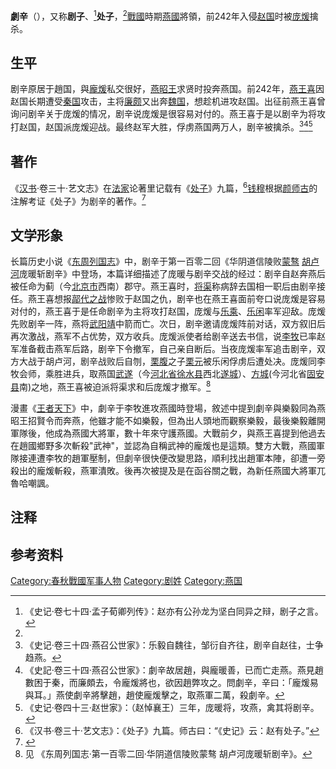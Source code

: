 {{Infobox 先秦人物
|名称=剧辛
|图像=
|图说=
|别称=剧子、处子
|姓=
|氏=剧
|名=辛
|字=
|别名=
|别字=
|谥号=
|时代=战国
|国家=燕国
|身份=
|官位=
|爵位=
|出生日期=
|出生地点=
|逝世日期=前242年
|逝世地点=
|在位=
|父=
|母=
|正妻=
|妾=
|夫=
|子女=
|太子=
|都城=
|居所=
|墓葬=
|著作=处子
}}

'''劇辛'''（{{bd|？||前242年|catIdx=J剧}}），又称'''剧子'''、<ref>《史记·卷七十四·孟子荀卿列传》：赵亦有公孙龙为坚白同异之辩，剧子之言。</ref>'''处子'''，<ref name="汉书"/>[[戰國|戰國]]時期[[燕國|燕國]]將領，前242年入侵[[赵国|赵国]]时被[[庞煖|庞煖]]擒杀。

== 生平 ==
剧辛原居于趙国，與[[龐煖|龐煖]]私交很好，[[燕昭王|燕昭王]]求贤时投奔燕国{{NoteTag|梁玉绳的《史记质疑》和钱穆的《先秦诸子系年考辨·一四四·邹衍考》都认为剧辛并非此时投奔燕国。}}。前242年，[[燕王喜|燕王喜]]因赵国长期遭受[[秦国|秦国]]攻击，主将[[廉颇|廉颇]]又出奔[[魏国_(战国)|魏国]]，想趁机进攻赵国。出征前燕王喜曾询问剧辛关于庞煖的情况，剧辛说庞煖是很容易对付的。燕王喜于是以剧辛为将攻打赵国，赵国派庞煖迎战。最终赵军大胜，俘虏燕国两万人，剧辛被擒杀。<ref>《史记·卷三十四·燕召公世家》：乐毅自魏往，邹衍自齐往，剧辛自赵往，士争趋燕。</ref><ref>《史記·卷三十四·燕召公世家》：劇辛故居趙，與龐暖善，已而亡走燕。燕見趙數困于秦，而廉頗去，令龐煖將也，欲因趙弊攻之。問劇辛，辛曰：「龐煖易與耳。」燕使劇辛將擊趙，趙使龐煖擊之，取燕軍二萬，殺劇辛。</ref><ref>《史记·卷四十三·赵世家》：（赵悼襄王）三年，庞暖将，攻燕，禽其将剧辛。</ref>

== 著作 ==
《[[汉书|汉书]]·卷三十·艺文志》在[[法家|法家]]论著里记载有《[[处子|处子]]》九篇，<ref name="汉书">《汉书·卷三十·艺文志》：《处子》九篇。师古曰：“《史记》云：赵有处子。”</ref>[[钱穆|钱穆]]根据[[颜师古|颜师古]]的注解考证《处子》为剧辛的著作。<ref>{{cite book|author=钱穆|coauthors= |title=《先秦诸子系年考辨》|year=1992年|publisher=上海书店|location= |isbn=7805694745}}</ref>

== 文学形象 ==
长篇历史小说《[[东周列国志|东周列国志]]》中，剧辛于第一百零二回《华阴道信陵败[[蒙骜|蒙骜]] [[胡卢河|胡卢河]]庞暖斩剧辛》中登场，本篇详细描述了庞暖与剧辛交战的经过：剧辛自赵奔燕后被任命为蓟（今[[北京市|北京市]]西南）郡守。燕王喜时，[[将渠|将渠]]称病辞去国相一职后由剧辛接任。燕王喜想报[[鄗代之战|鄗代之战]]惨败于赵国之仇，剧辛也在燕王喜面前夸口说庞煖是容易对付的，燕王喜于是任命剧辛为主将攻打赵国，庞煖与[[乐乘|乐乘]]、[[乐间|乐闲]]率军迎敌。庞煖先败剧辛一阵，燕将[[武阳靖|武阳靖]]中箭而亡。次日，剧辛邀请庞煖阵前对话，双方叙旧后再次激战，燕军不占优势，双方收兵。庞煖派使者给剧辛送去书信，说[[李牧|李牧]]已率赵军准备截击燕军后路，剧辛下令撤军，自己亲自断后。当夜庞煖率军追击剧辛，双方大战于胡卢河，剧辛战败后自刎，[[栗腹|栗腹]]之子[[栗元|栗元]]被乐闲俘虏后遭处决。庞煖同李牧会师，乘胜进兵，取燕国[[武遂|武遂]]（今[[河北省|河北省]][[徐水县|徐水县]]西北[[遂城|遂城]]）、[[方城|方城]](今河北省[[固安县|固安县]]南)之地，燕王喜被迫派将渠求和后庞煖才撤军。<ref>见 《东周列国志·第一百零二回·华阴道信陵败蒙骜 胡卢河庞暖斩剧辛》。</ref>

漫畫《[[王者天下|王者天下]]》中，劇辛于李牧進攻燕國時登場，敘述中提到劇辛與樂毅同為燕昭王招賢令而奔燕，他雖才能不如樂毅，但為出人頭地而觀察樂毅，最後樂毅離開軍隊後，他成為燕國大將軍，數十年來守護燕國。大戰前夕，與燕王喜提到他過去在趙國鄉野多次斬殺"武神"，並認為自稱武神的龐煖也是這類。雙方大戰，燕國軍隊接連遭李牧的趙軍壓制，但劇辛很快便改變思路，順利找出趙軍本陣，卻遭一旁殺出的龐煖斬殺，燕軍潰敗。後再次被提及是在函谷關之戰，為新任燕國大將軍兀魯哈嘲諷。

== 注释 ==
{{Reflist|group="註"|1}}

== 参考资料 ==
{{reflist|2}}

[[Category:春秋戰國军事人物|Category:春秋戰國军事人物]]
[[Category:剧姓|Category:剧姓]]
[[Category:燕国|Category:燕国]]